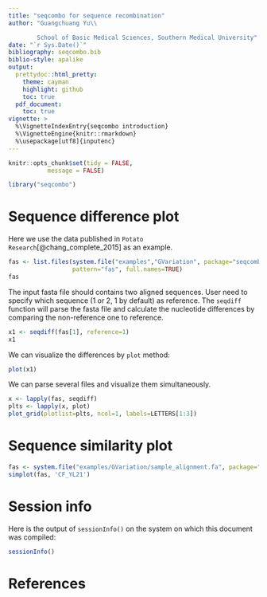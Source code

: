 ```yaml
---
title: "seqcombo for sequence recombination"
author: "Guangchuang Yu\\

        School of Basic Medical Sciences, Southern Medical University"
date: "`r Sys.Date()`"
bibliography: seqcombo.bib
biblio-style: apalike
output:
  prettydoc::html_pretty:
    theme: cayman
    highlight: github
    toc: true
  pdf_document:
    toc: true
vignette: >
  %\VignetteIndexEntry{seqcombo introduction}
  %\VignetteEngine{knitr::rmarkdown}
  %\usepackage[utf8]{inputenc}
---
```


```r
knitr::opts_chunk$set(tidy = FALSE,
		   message = FALSE)
```


```r
library("seqcombo")
```

# Sequence difference plot

Here we use the data published in `Potato
Research`[@chang_complete_2015] as an example.

```r
fas <- list.files(system.file("examples","GVariation", package="seqcombo"),
                  pattern="fas", full.names=TRUE)
fas
```

The input fasta file should contains two aligned sequences. User need
to specify which sequence (1 or 2, 1 by default) as reference. The
`seqdiff` function will parse the fasta file and calculate the
nucleotide differences by comparing the non-reference one to reference.

```r
x1 <- seqdiff(fas[1], reference=1)
x1
```

We can visualize the differences by `plot` method:

```r
plot(x1)
```

We can parse several files and visualize them simultaneously.

```r
x <- lapply(fas, seqdiff)
plts <- lapply(x, plot)
plot_grid(plotlist=plts, ncol=1, labels=LETTERS[1:3])
```

# Sequence similarity plot

```r
fas <- system.file("examples/GVariation/sample_alignment.fa", package="seqcombo")
simplot(fas, 'CF_YL21')
```

# Session info

Here is the output of `sessionInfo()` on the system on which this document was compiled:
```r
sessionInfo()
```


# References

